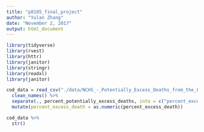 ```yaml
---
title: "p8105_final_project"
author: "Yulan Zhang"
date: "November 2, 2017"
output: html_document
---
```



```r
library(tidyverse)
library(rvest)
library(httr)
library(janitor)
library(stringr)
library(readxl)
library(janitor)
```

```r
cod_data = read_csv("./data/NCHS_-_Potentially_Excess_Deaths_from_the_Five_Leading_Causes_of_Death.csv") %>%
  clean_names() %>%
  separate(., percent_potentially_excess_deaths, into = c("percent_excess_death"), sep = "%") %>%
  mutate(percent_excess_death = as.numeric(percent_excess_death))
```

```r
cod_data %>%
  str()
 
  
```

